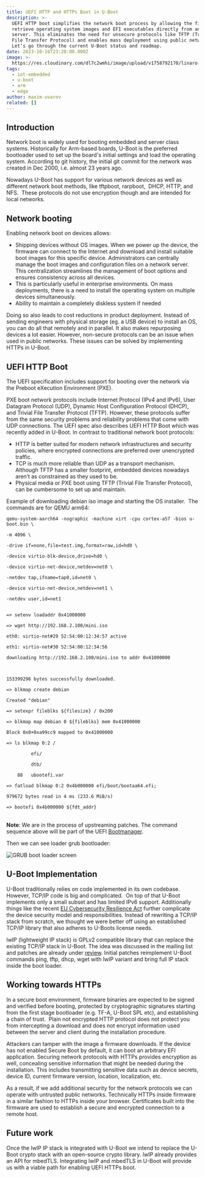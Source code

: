 ```yaml
---
title: UEFI HTTP and HTTPs Boot in U-Boot
description: >-
  UEFI HTTP boot simplifies the network boot process by allowing the firmware to
  retrieve operating system images and EFI executables directly from an HTTP
  server. This eliminates the need for unsecure protocols like TFTP (Trivial
  File Transfer Protocol) and enables mass deployment using public networks. 
  Let’s go through the current U-Boot status and roadmap.
date: 2023-10-16T23:28:08.000Z
image: >-
  https://res.cloudinary.com/dl7c2wmhi/image/upload/v1758792170/linaro-website/images/blog/istock-860653830sm
tags:
  - iot-embedded
  - u-boot
  - arm
  - edge
author: maxim-uvarov
related: []
---
```


## Introduction

Network boot is widely used for booting embedded and server class systems. Historically for Arm-based boards, U-Boot is the preferred bootloader used to set up the board's initial settings and load the operating system. According to git history, the initial git commit for the network was created in Dec 2000, i.e. almost 23 years ago.

Nowadays U-Boot has support for various network devices as well as different network boot methods, like tftpboot, rarpboot,  DHCP, HTTP, and NFS.  These protocols do not use encryption though and are intended for local networks.

## Network booting

Enabling network boot on devices allows:

* Shipping devices without OS images. When we power up the device, the firmware can connect to the Internet and download and install suitable boot images for this specific device. Administrators can centrally manage the boot images and configuration files on a network server. This centralization streamlines the management of boot options and ensures consistency across all devices.
* This is particularly useful in enterprise environments. On mass deployments, there is a need to install the operating system on multiple devices simultaneously.
* Ability to maintain a completely diskless system if needed

Doing so also leads to cost reductions in product deployment. Instead of sending engineers with physical storage (eg. a USB device) to install an OS, you can do all that remotely and in parallel. It also makes repurposing devices a lot easier. However, non-secure protocols can be an issue when used in public networks. These issues can be solved by implementing HTTPs in U-Boot.

## UEFI HTTP Boot

The UEFI specification includes support for booting over the network via the Preboot eXecution Environment (PXE).

PXE boot network protocols include Internet Protocol (IPv4 and IPv6), User Datagram Protocol (UDP), Dynamic Host Configuration Protocol (DHCP), and Trivial File Transfer Protocol (TFTP). However, these protocols suffer from the same security problems and reliability problems that come with UDP connections. The UEFI spec also describes UEFI HTTP Boot which was recently added in U-Boot. In contrast to traditional network boot protocols:

* HTTP is better suited for modern network infrastructures and security policies, where encrypted connections are preferred over unencrypted traffic.
* TCP is much more reliable than UDP as a transport mechanism.  Although TFTP has a smaller footprint, embedded devices nowadays aren’t as constrained as they used to be.
* Physical media or PXE boot using TFTP (Trivial File Transfer Protocol), can be cumbersome to set up and maintain.

Example of downloading debian iso image and starting the OS installer.  The commands are for QEMU arm64:

```
qemu-system-aarch64 -nographic -machine virt -cpu cortex-a57 -bios u-boot.bin \

-m 4096 \

-drive if=none,file=test.img,format=raw,id=hd0 \

-device virtio-blk-device,drive=hd0 \

-device virtio-net-device,netdev=net0 \

-netdev tap,ifname=tap0,id=net0 \

-device virtio-net-device,netdev=net1 \

-netdev user,id=net1


=> setenv loadaddr 0x41000000

=> wget http://192.168.2.100/mini.iso

eth0: virtio-net#29 52:54:00:12:34:57 active

eth1: virtio-net#30 52:54:00:12:34:56

downloading http://192.168.2.100/mini.iso to addr 0x41000000



153399296 bytes successfully downloaded.

=> blkmap create debian

Created "debian"

=> setexpr fileblks ${filesize} / 0x200

=> blkmap map debian 0 ${fileblks} mem 0x41000000

Block 0x0+0xa99cc9 mapped to 0x41000000

=> ls blkmap 0:2 /

         efi/

         dtb/

    88   ubootefi.var

=> fatload blkmap 0:2 0x4b000000 efi/boot/bootaa64.efi;

979672 bytes read in 4 ms (233.6 MiB/s)

=> bootefi 0x4b000000 ${fdt_addr}
```

\
**Note**: We are in the process of upstreaming patches. The command sequence above will be part of the UEFI [Bootmanager](https://lore.kernel.org/u-boot/20230922071119.1439482-1-masahisa.kojima@linaro.org/).

Then we can see loader grub bootloader:

![GRUB boot loader screen](https://res.cloudinary.com/dl7c2wmhi/image/upload/v1758792170/linaro-website/images/blog/gnu-grub-version-2.12~rc1-7)

## U-Boot Implementation

U-Boot traditionally relies on code implemented in its own codebase. However, TCP/IP code is big and complicated.  On top of that U-Boot implements only a small subset and has limited IPv6 support. Additionally things like the recent [EU Cybersecurity Resilience Act](https://digital-strategy.ec.europa.eu/en/policies/cybersecurity-act) further complicate the device security model and responsibilities. Instead of rewriting a TCP/IP stack from scratch, we thought we were better off using an established TCP/IP library that also adheres to U-Boots license needs.

lwIP (lightweight IP stack) is GPLv2 compatible library that can replace the existing TCP/IP stack in U-Boot. The idea was discussed in the mailing list and patches are already under [review](https://lore.kernel.org/u-boot/20230926094124.7024-1-maxim.uvarov@linaro.org/). Initial patches reimplement U-Boot commands ping, tftp, dhcp, wget with lwIP variant and bring full IP stack inside the boot loader.

## Working towards HTTPs

In a secure boot environment, firmware binaries are expected to be signed and verified before booting, protected by cryptographic signatures starting from the first stage bootloader (e.g. TF-A, U-Boot SPL etc), and establishing a chain of trust.  Plain not encrypted HTTP protocol does not protect you from intercepting a download and does not encrypt information used between the server and client during the installation procedure.

Attackers can tamper with the image a firmware downloads. If the device has not enabled Secure Boot by default, it can boot an arbitrary EFI application. Securing network protocols with HTTPs provides encryption as well, concealing sensitive information that might be needed during the installation. This includes transmitting sensitive data such as device secrets, device ID, current firmware version, location, localization, etc.

As a result, if we add additional security for the network protocols we can operate with untrusted public networks. Technically HTTPs inside firmware in a similar fashion to HTTPs inside your browser. Certificates built into the firmware are used to establish a secure and encrypted connection to a remote host.

## Future work

Once the lwIP IP stack is integrated with U-Boot we intend to replace the U-Boot crypto stack with an open-source crypto library. lwIP already provides an API for mbedTLS. Integrating lwIP and mbedTLS in U-Boot will provide us with a viable path for enabling UEFI HTTPs boot.
